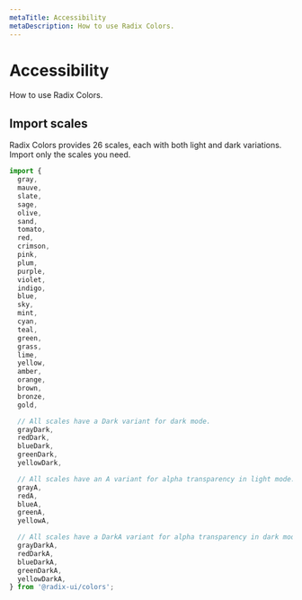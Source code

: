 ```yaml
---
metaTitle: Accessibility
metaDescription: How to use Radix Colors.
---
```


# Accessibility

<Description>How to use Radix Colors.</Description>

## Import scales

Radix Colors provides 26 scales, each with both light and dark variations. Import only the scales you need.

```jsx
import {
  gray,
  mauve,
  slate,
  sage,
  olive,
  sand,
  tomato,
  red,
  crimson,
  pink,
  plum,
  purple,
  violet,
  indigo,
  blue,
  sky,
  mint,
  cyan,
  teal,
  green,
  grass,
  lime,
  yellow,
  amber,
  orange,
  brown,
  bronze,
  gold,

  // All scales have a Dark variant for dark mode.
  grayDark,
  redDark,
  blueDark,
  greenDark,
  yellowDark,

  // All scales have an A variant for alpha transparency in light mode.
  grayA,
  redA,
  blueA,
  greenA,
  yellowA,

  // All scales have a DarkA variant for alpha transparency in dark mode.
  grayDarkA,
  redDarkA,
  blueDarkA,
  greenDarkA,
  yellowDarkA,
} from '@radix-ui/colors';
```
